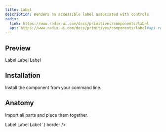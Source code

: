 ```yaml
---
title: Label
description: Renders an accessible label associated with controls.
radix:
  link: https://www.radix-ui.com/docs/primitives/components/label
  api: https://www.radix-ui.com/docs/primitives/components/label#api-reference
---
```

## Preview

<Preview>
  <Flex
    style={{
      flexDirection: "column",
      alignItems: "center",
      gap: "8px",
    }}
  >
  <Label size="small">Label</Label>
  <Label size="medium">Label</Label>
  <Label size="large">Label</Label>
  </Flex>
</Preview>


## Installation

Install the component from your command line.

<LiveProvider>
    <LiveEditor code={`npm install @raystack/ui`} border/>
</LiveProvider>


## Anatomy
Import all parts and piece them together.

<LiveProvider>
    <LiveEditor code={`

<Label size="small">Label</Label>
<Label size="medium">Label</Label>
<Label size="large">Label</Label>
`} border />
</LiveProvider>
